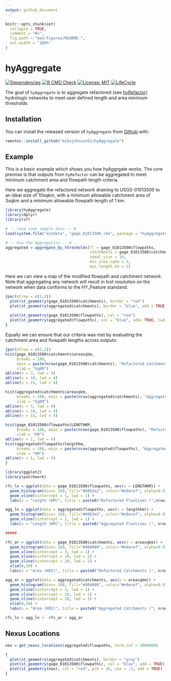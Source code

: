 ```yaml
---
output: github_document
---
```


<!-- README.md is generated from README.Rmd. Please edit that file -->

```r
knitr::opts_chunk$set(
  collapse = TRUE,
  comment = "#>",
  fig.path = "man/figures/README-",
  out.width = "100%"
)
```

# hyAggregate

<!-- badges: start -->
[![Dependencies](https://img.shields.io/badge/dependencies-9/89-orange?style=flat)](#)
[![R CMD Check](https://github.com/mikejohnson51/hyAggregate/actions/workflows/R-CMD-check.yaml/badge.svg)](https://github.com/mikejohnson51/hyAggregate/actions/workflows/R-CMD-check.yaml)
[![License: MIT](https://img.shields.io/badge/License-MIT-yellow.svg)](https://choosealicense.com/licenses/mit/)
[![LifeCycle](man/figures/lifecycle/lifecycle-experimental.svg)](https://lifecycle.r-lib.org/articles/stages.html#experimental)
<!-- badges: end -->

The goal of `hyAggregate` is to aggregate refactored (see [hyRefactor](https://github.com/dblodgett-usgs/hyRefactor)) hydrologic networks to meet user defined length and area minimum thresholds

## Installation

You can install the released version of `hyAggregate` from [Github](https://CRAN.R-project.org) with:

``` r
remotes::install_github("mikejohnson51/hyAggregate")
```

## Example

This is a basic example which shows you how hyAggrgate works. The core premise is that outputs from `hyRefactor` can be aggregated to meet minimum catchment area and flowpath length criteria.

Here we aggregate the refactored network draining to USGS-01013500 to an ideal size of 10sqkm, with a minimum allowable catchment area of 3sqkm and a minimum allowable flowpath length of 1 km.

```r
library(hyAggregate)
library(dplyr)
library(sf)

# -- load some sample data -- #
load(system.file("extdata", "gage_01013500.rda", package = "hyAggregate"))

# -- Run the Aggregation -- #
aggregated = aggregate_by_thresholds(fl = gage_01013500$flowpaths,
                                     catchments = gage_01013500$catchments,
                                     ideal_size = 10,
                                     min_area_sqkm = 3,
                                     min_length_km = 1)
```

Here we can view a map of the modified flowpath and catchment network. Note that aggregating any network will result in lost resolution on the network when data conforms to the HY_Feature standand.

```r
{par(mfrow = c(1,2))
  plot(st_geometry(gage_01013500$catchments), border = "red")
  plot(st_geometry(aggregated$catchments), border = "blue", add = TRUE)
  
  plot(st_geometry(gage_01013500$flowpaths), col = "red")
  plot(st_geometry(aggregated$flowpaths), col = "blue", add= TRUE, lwd = 2)
}
```

Equally we can ensure that our criteria was met by evaluating the catchment area and flowpath lengths across outputs:

```r
{par(mfrow = c(2,2))
hist(gage_01013500$catchments$areasqkm, 
     breaks = 100, 
     main = paste(nrow(gage_01013500$catchments), "Refactored Catchment Areas"),
     xlab = "SqKM")
abline(v = 3, lwd = 4)
abline(v = 10, lwd = 4)
abline(v = 15, lwd = 4)

hist(aggregated$catchments$areasqkm, 
     breaks = 100, main = paste(nrow(aggregated$catchments), "Aggregated Catchment Areas"),
     xlab = "SqKM")
abline(v = 3, lwd = 4)
abline(v = 10, lwd = 4)
abline(v = 15, lwd = 4)

hist(gage_01013500$flowpaths$LENGTHKM, 
     breaks = 100, main = paste(nrow(gage_01013500$flowpaths), "Refactored Flowpath Lengths"),
     xlab = "KM")
abline(v = 1, lwd = 4)
hist(aggregated$flowpaths$lengthkm, 
     breaks = 100, main = paste(nrow(aggregated$flowpaths), "Aggregated Flowpath Lengths"),
     xlab = "KM")
abline(v = 1, lwd = 4)
}
```


```r
library(ggplot2)
library(patchwork)

rfc_ln = ggplot(data = gage_01013500$flowpaths, aes(x = LENGTHKM)) +
  geom_histogram(bins= 100, fill="#69b3a2", color="#e9ecef", alpha=0.9)+
  geom_vline(xintercept = 1, lwd = 1) +
  labs(x = "Length (KM)", title = paste0("Refactored Flowlines (",nrow(gage_01013500$flowpaths), ")"))

agg_ln = ggplot(data = aggregated$flowpaths, aes(x = lengthkm)) +
  geom_histogram(bins= 100, fill="#69b3a2", color="#e9ecef", alpha=0.9)+
  geom_vline(xintercept = 1, lwd = 1) +
  labs(x = "Length (KM)", title = paste0("Aggregated Flowlines (", nrow(aggregated$flowpaths), ")"))

#####

rfc_ar = ggplot(data = gage_01013500$catchments, aes(x = areasqkm)) +
  geom_histogram(bins= 100, fill="#404080", color="#e9ecef", alpha=0.9)+
  geom_vline(xintercept = 3, lwd = 1) +
  geom_vline(xintercept = 10, lwd = 1) +
  geom_vline(xintercept = 20, lwd = 1) +
  xlim(0,30) +
  labs(x = "Area (KM2)", title = paste0("Refactored Catchments (", nrow(gage_01013500$catchments), ")"))

agg_ar = ggplot(data = aggregated$catchments, aes(x = areasqkm)) +
  geom_histogram(bins= 100, fill="#404080", color="#e9ecef", alpha=0.9)+
  geom_vline(xintercept = 3, lwd = 1) +
  geom_vline(xintercept = 10, lwd = 1) +
  geom_vline(xintercept = 20, lwd = 1) +
  xlim(0,30) +
  labs(x = "Area (KM2)", title = paste0("Aggregated Catchments (", nrow(aggregated$catchments), ")"))

rfc_ln + agg_ln +  rfc_ar + agg_ar
```

## Nexus Locations

```r
nex = get_nexus_locations(aggregated$flowpaths, term_cut = 1000000)

{
  plot(st_geometry(aggregated$catchments), border = "gray")
  plot(st_geometry(gage_01013500$flowpaths), col = "blue", add = TRUE)
  plot(st_geometry(nex), col = "red", pch = 16, cex = .5, add = TRUE)
}
```
